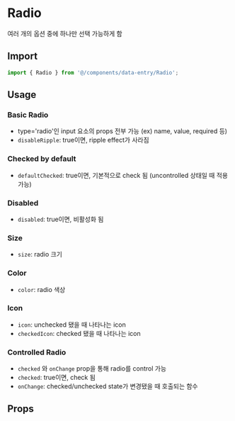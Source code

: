 
<Meta of={RadioStories} />

# Radio

여러 개의 옵션 중에 하나만 선택 가능하게 함

## Import

```js
import { Radio } from '@/components/data-entry/Radio';
```

## Usage

### Basic Radio

- type='radio'인 input 요소의 props 전부 가능 (ex) name, value, required 등)
- `disableRipple`: true이면, ripple effect가 사라짐

<Canvas of={RadioStories.BasicRadio} />

### Checked by default

- `defaultChecked`: true이면, 기본적으로 check 됨 (uncontrolled 상태일 때 적용 가능)

<Canvas of={RadioStories.CheckedByDefault} />

### Disabled

- `disabled`: true이면, 비활성화 됨

<Canvas of={RadioStories.Disabled} />

### Size

- `size`: radio 크기

<Canvas of={RadioStories.Size} />

### Color

- `color`: radio 색상

<Canvas of={RadioStories.Color} />

### Icon

- `icon`: unchecked 됐을 때 나타나는 icon
- `checkedIcon`: checked 됐을 때 나타나는 icon

<Canvas of={RadioStories.Icon} />

### Controlled Radio

- `checked` 와 `onChange` prop을 통해 radio를 control 가능
- `checked`: true이면, check 됨
- `onChange`: checked/unchecked state가 변경됐을 때 호출되는 함수

<Canvas of={RadioStories.ControlledRadio} />

## Props

<ArgTypes of={RadioStories} sort="alpha" />
